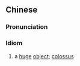 {{also|庞然大物}}
==Chinese==
{{zh-forms|s=庞然大物}}

===Pronunciation===
{{zh-pron
|m=pángrándàwù
|c=pong4 jin4 daai6 mat6
|cat=id
}}

===Idiom===
{{zh-idiom}}

# a [[huge]] [[object]]; [[colossus]]
